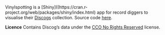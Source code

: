 Vinylspotting is a [Shiny]((https://cran.r-project.org/web/packages/shiny/index.html) app for record diggers to visualise their [Discogs](https://www.discogs.com) collection. Source code [here](https://github.com/ewenme). 

**Licence** Contains Discog's data under the [CCO No Rights Reserved](https://creativecommons.org/share-your-work/public-domain/cc0/) license.